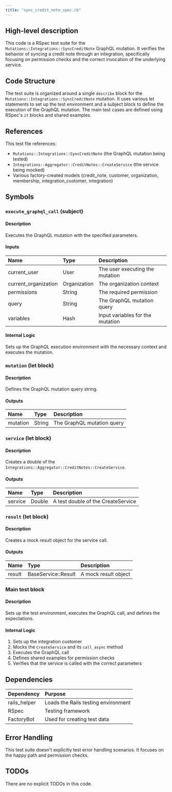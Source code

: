 ```yaml
---
title: "sync_credit_note_spec.rb"
---
```


## High-level description
This code is a RSpec test suite for the `Mutations::Integrations::SyncCreditNote` GraphQL mutation. It verifies the behavior of syncing a credit note through an integration, specifically focusing on permission checks and the correct invocation of the underlying service.

## Code Structure
The test suite is organized around a single `describe` block for the `Mutations::Integrations::SyncCreditNote` mutation. It uses various let statements to set up the test environment and a subject block to define the execution of the GraphQL mutation. The main test cases are defined using RSpec's `it` blocks and shared examples.

## References
This test file references:
- `Mutations::Integrations::SyncCreditNote` (the GraphQL mutation being tested)
- `Integrations::Aggregator::CreditNotes::CreateService` (the service being mocked)
- Various factory-created models (credit_note, customer, organization, membership, integration_customer, integration)

## Symbols

### `execute_graphql_call` (subject)
#### Description
Executes the GraphQL mutation with the specified parameters.

#### Inputs
| Name | Type | Description |
|:-----|:-----|:------------|
| current_user | User | The user executing the mutation |
| current_organization | Organization | The organization context |
| permissions | String | The required permission |
| query | String | The GraphQL mutation query |
| variables | Hash | Input variables for the mutation |

#### Internal Logic
Sets up the GraphQL execution environment with the necessary context and executes the mutation.

### `mutation` (let block)
#### Description
Defines the GraphQL mutation query string.

#### Outputs
| Name | Type | Description |
|:-----|:-----|:------------|
| mutation | String | The GraphQL mutation query |

### `service` (let block)
#### Description
Creates a double of the `Integrations::Aggregator::CreditNotes::CreateService`.

#### Outputs
| Name | Type | Description |
|:-----|:-----|:------------|
| service | Double | A test double of the CreateService |

### `result` (let block)
#### Description
Creates a mock result object for the service call.

#### Outputs
| Name | Type | Description |
|:-----|:-----|:------------|
| result | BaseService::Result | A mock result object |

### Main test block
#### Description
Sets up the test environment, executes the GraphQL call, and defines the expectations.

#### Internal Logic
1. Sets up the integration customer
2. Mocks the `CreateService` and its `call_async` method
3. Executes the GraphQL call
4. Defines shared examples for permission checks
5. Verifies that the service is called with the correct parameters

## Dependencies
| Dependency | Purpose |
|:-----------|:--------|
| rails_helper | Loads the Rails testing environment |
| RSpec | Testing framework |
| FactoryBot | Used for creating test data |

## Error Handling
This test suite doesn't explicitly test error handling scenarios. It focuses on the happy path and permission checks.

## TODOs
There are no explicit TODOs in this code.